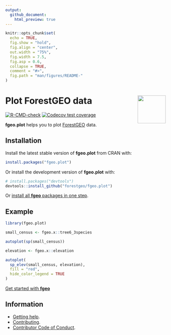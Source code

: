 ```yaml
---
output:
  github_document:
    html_preview: true
---
```


<!-- Don't edit README.md; instead, edit README.Rmd -->

```r
knitr::opts_chunk$set(
  echo = TRUE,
  fig.show = "hold",
  fig.align = "center",
  out.width = "75%",
  fig.width = 7.5, 
  fig.asp = 0.6,
  collapse = TRUE,
  comment = "#>",
  fig.path = "man/figures/README-"
)
```

# <img src="https://i.imgur.com/vTLlhbp.png" align="right" height=88 /> Plot ForestGEO data

<!-- badges: start -->
[![R-CMD-check](https://github.com/forestgeo/fgeo.plot/workflows/R-CMD-check/badge.svg)](https://github.com/forestgeo/fgeo.plot/actions)
[![Codecov test coverage](https://codecov.io/gh/forestgeo/fgeo.plot/branch/master/graph/badge.svg)](https://codecov.io/gh/forestgeo/fgeo.plot?branch=master)
<!-- badges: end -->

__fgeo.plot__ helps you to plot [ForestGEO](<https://forestgeo.si.edu/>) data.

## Installation

Install the latest stable version of **fgeo.plot** from CRAN with:

```R
install.packages("fgeo.plot")
```

Or install the development version of **fgeo.plot** with:

```R
# install.packages("devtools")
devtools::install_github("forestgeo/fgeo.plot")
```

Or [install all **fgeo** packages in one step](https://forestgeo.github.io/fgeo/index.html#installation).

## Example

```r
library(fgeo.plot)

small_census <- fgeo.x::tree6_3species

autoplot(sp(small_census))
```

```r
elevation <- fgeo.x::elevation

autoplot(
  sp_elev(small_census, elevation),
  fill = "red", 
  hide_color_legend = TRUE
)
```

[Get started with __fgeo__](https://forestgeo.github.io/fgeo/)

## Information

* [Getting help](https://forestgeo.github.io/fgeo.plot/SUPPORT.html).
* [Contributing](https://forestgeo.github.io/fgeo.plot/CONTRIBUTING.html).
* [Contributor Code of Conduct](https://forestgeo.github.io/fgeo.plot/CODE_OF_CONDUCT.html).

